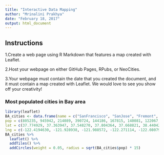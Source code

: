 ---
title: "Interactive Data Mapping"
author: "Mrinalini Prakhya"
date: "February 18, 2017"
output: html_document
---
## Instructions

1.Create a web page using R Markdown that features a map created with Leaflet.

2.Host your webpage on either GitHub Pages, RPubs, or NeoCities.

3.Your webpage must contain the date that you created the document, and it must contain a map created with Leaflet. We would love to see you show off your creativity!

### Most populated cities in Bay area
```{r, eval=TRUE}
library(leaflet)
BA_cities <- data.frame(name = c("SanFrancisco", "SanJose", "Fremont", "Oakland", "Hayward", "SantaRosa", "Sunnyvale", "Concord", "Berkely", "Cupertino"),
pop = c(805235, 945942, 214089, 390724, 144186, 167815, 140081, 122067, 112580, 58302),
lat = c(37.774929, 37.363947, 37.548270, 37.804364, 37.668821, 38.440429, 37.368830, 37.977978, 37.871593, 37.322998),
lng = c(-122.4194630, -121.928938, -121.988572, -122.271114, -122.080796, -122.714055, -122.036350, -122.031073, -122.272747, -122.032182))
BA_cities %>%
  leaflet() %>%
  addTiles() %>%
  addCircles(weight = 0.05, radius = sqrt(BA_cities$pop) * 15)
  
```
